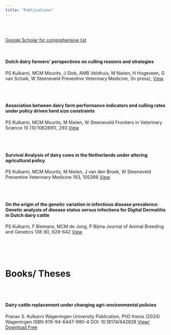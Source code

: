 ```yaml
---
title: "Publications"
---
```


<br> <br>

[Google Scholar for comprehensive list](https://scholar.google.com/citations?user=Ql2j3FEAAAAJ&hl=en)

<br>

#### Dutch dairy farmers’ perspectives on culling reasons and strategies
PS Kulkarni, MCM Mourits, J Slob, AMB Veldhuis, M Nielen, H Hogeveen, G van Schaik, W Steeneveld
Preventive Veterinary Medicine, (In press),
[View](https://doi.org/10.1016/j.prevetmed.2023.105997)

<br> <br> 

#### Association between dairy farm performance indicators and culling rates under policy driven herd size constraints
PS Kulkarni, MCM Mourits, M Nielen, W Steeneveld
Frontiers in Veterinary Science 10 (10:1062891), 293
[View](https://www.frontiersin.org/articles/10.3389/fvets.2023.1062891/full)

<br> <br> 

#### Survival Analysis of dairy cows in the Netherlands under altering agricultural policy
PS Kulkarni, MCM Mourits, M Nielen, J van den Broek, W Steeneveld
Preventive Veterinary Medicine 193, 105398
[View](https://www.sciencedirect.com/science/article/pii/S0167587721001422)

<br> <br> 

#### On the origin of the genetic variation in infectious disease prevalence: Genetic analysis of disease status versus infections for Digital Dermatitis in Dutch dairy cattle
PS Kulkarni, F Biemans, MCM de Jong, P Bijma
Journal of Animal Breeding and Genetics 138 (6), 629-642
[View](https://onlinelibrary.wiley.com/doi/pdf/10.1111/jbg.12635)

<br> <br> <br>

# Books/ Theses

<br> <br> 

#### Dairy cattle replacement under changing agri-environmental policies
Pranav S. Kulkarni
Wageningen University Publication, PhD thesis (2024) Wageningen
ISBN 978-94-6447-990-4 DOI: 10.18174/642838 
[View/ Download Free](https://escholarship.org/content/qt246298qt/qt246298qt_noSplash_901536be2763fe6084f6b43f7abc9b70.pdf)

